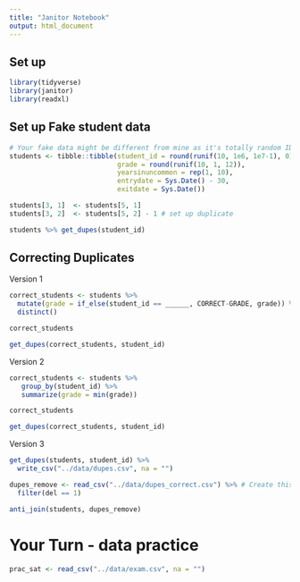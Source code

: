 ```yaml
---
title: "Janitor Notebook"
output: html_document
---
```


## Set up
```r
library(tidyverse)
library(janitor)
library(readxl)
```


## Set up Fake student data
```r
# Your fake data might be different from mine as it's totally random IDs.
students <- tibble::tibble(student_id = round(runif(10, 1e6, 1e7-1), 0), 
                           grade = round(runif(10, 1, 12)),
                           yearsinuncommon = rep(1, 10),
                           entrydate = Sys.Date() - 30,
                           exitdate = Sys.Date())

students[3, 1]  <- students[5, 1] 
students[3, 2]  <- students[5, 2] - 1 # set up duplicate
```

```r
students %>% get_dupes(student_id)
```

## Correcting Duplicates

Version 1
```r
correct_students <- students %>%
  mutate(grade = if_else(student_id == ______, CORRECT-GRADE, grade)) %>%
  distinct() 

correct_students

get_dupes(correct_students, student_id)
```

Version 2
```r
correct_students <- students %>%
   group_by(student_id) %>% 
   summarize(grade = min(grade))

correct_students

get_dupes(correct_students, student_id)
```

Version 3
```r
get_dupes(students, student_id) %>%
  write_csv("../data/dupes.csv", na = "")

dupes_remove <- read_csv("../data/dupes_correct.csv") %>% # Create this file in excel
  filter(del == 1)

anti_join(students, dupes_remove) 
```


# Your Turn - data practice
```r
prac_sat <- read_csv("../data/exam.csv", na = "")
```




